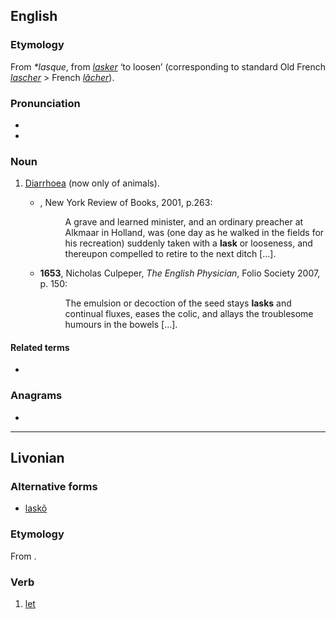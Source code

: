 {{also|låsk|läsk|läsk'|łask}}
==English==

===Etymology===
From {{etyl|ONF.|en}} ''*lasque'', from ''[[lasker]]'' ‘to loosen’ (corresponding to standard Old French ''[[lascher]]'' > French ''[[lâcher]]'').

===Pronunciation===
* {{IPA|en|/lɑːsk/|/læsk/}}
* {{rhymes|en|æsk}}

===Noun===
{{en-noun}}

# [[diarrhoea|Diarrhoea]] (now only of animals).
#* {{RQ:Burton Melancholy}}, New York Review of Books, 2001, p.263:
#*: A grave and learned minister, and an ordinary preacher at Alkmaar in Holland, was (one day as he walked in the fields for his recreation) suddenly taken with a '''lask''' or looseness, and thereupon compelled to retire to the next ditch&nbsp;[…].
#* '''1653''', Nicholas Culpeper, ''The English Physician'', Folio Society 2007, p. 150:
#*: The emulsion or decoction of the seed stays '''lasks''' and continual fluxes, eases the colic, and allays the troublesome humours in the bowels&nbsp;[…].

====Related terms====
* {{l|en|laske}}

===Anagrams===
* {{anagrams|en|a=akls|Salk|alks}}

----

==Livonian==

===Alternative forms===
* {{qual|Courland}} [[laskõ]]

===Etymology===
From {{inh|liv|fiu-fin-pro|*laskedak}}.

===Verb===
{{head|liv|verb}}

# [[let]]